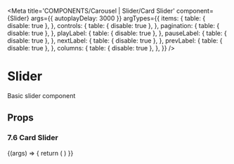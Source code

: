 
<Meta
  title='COMPONENTS/Carousel | Slider/Card Slider'
  component={Slider}
  args={{ autoplayDelay: 3000 }}
  argTypes={{
    items: {
      table: { disable: true },
    },
    controls: {
      table: { disable: true },
    },
    pagination: {
      table: { disable: true },
    },
    playLabel: {
      table: { disable: true },
    },
    pauseLabel: {
      table: { disable: true },
    },
    nextLabel: {
      table: { disable: true },
    },
    prevLabel: {
      table: { disable: true },
    },
    columns: {
      table: { disable: true },
    },
  }}
/>

# Slider

Basic slider component

## Props

<Props of={Slider} />

### 7.6 Card Slider

<Preview>
  <Story name='Card Slider'>
    {(args) => {
      return (
        <Wrapper>
          <Slider items={cardSliderData} {...args} />
        </Wrapper>
      )
    }}
  </Story>
</Preview>